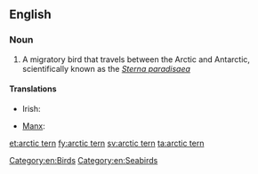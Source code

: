 ==English==
{{wikipedia}}

===Noun===
{{en-noun|head=[[arctic]] [[tern]]}}

# A migratory bird that travels between the Arctic and Antarctic, scientifically known as the ''[[Wikispecies:Sterna paradisaea|Sterna paradisaea]]''

====Translations====
{{trans-top|''Sterna paradisaea''}}
* Irish: {{t-|ga|geabhróg Artach|f}}
{{trans-mid}}
* [[Manx]]: {{t-|gv|gant ny gibbinyn|m}}
{{trans-bottom}}

[[Category:en:Birds]]
[[Category:en:Seabirds]]

[[et:arctic tern]]
[[fy:arctic tern]]
[[sv:arctic tern]]
[[ta:arctic tern]]